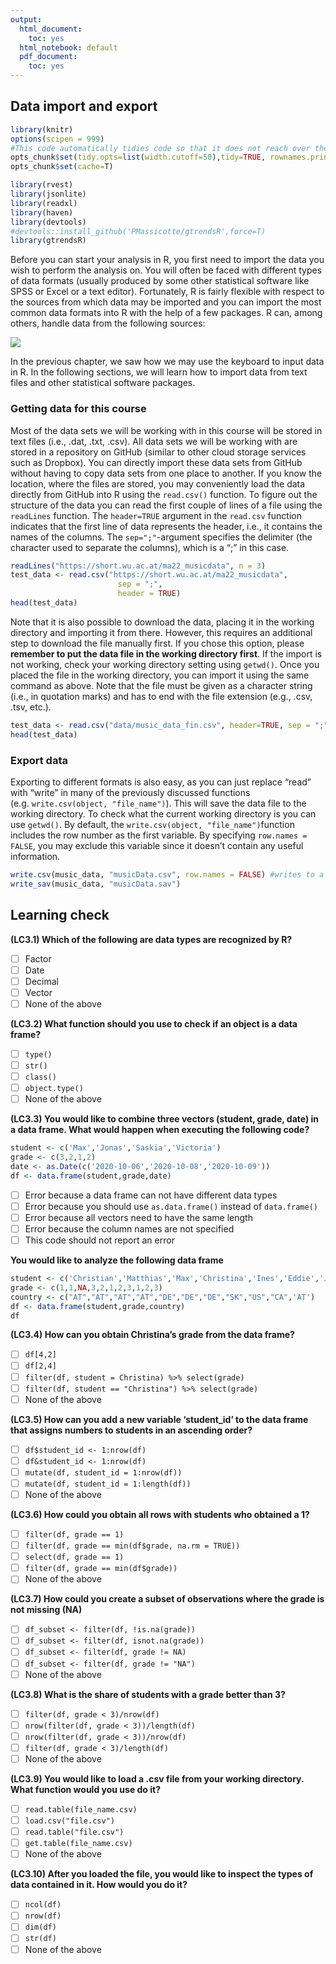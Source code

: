 ```yaml
---
output:
  html_document:
    toc: yes
  html_notebook: default
  pdf_document:
    toc: yes
---
```


## Data import and export 

```r
library(knitr)
options(scipen = 999)
#This code automatically tidies code so that it does not reach over the page
opts_chunk$set(tidy.opts=list(width.cutoff=50),tidy=TRUE, rownames.print = FALSE, rows.print = 10)
opts_chunk$set(cache=T)
```

```r
library(rvest)
library(jsonlite)
library(readxl)
library(haven)
library(devtools)
#devtools::install_github('PMassicotte/gtrendsR',force=T)
library(gtrendsR)
```


Before you can start your analysis in R, you first need to import the data you wish to perform the analysis on. You will often be faced with different types of data formats (usually produced by some other statistical software like SPSS or Excel or a text editor). Fortunately, R is fairly flexible with respect to the sources from which data may be imported and you can import the most common data formats into R with the help of a few packages. R can, among others, handle data from the following sources: 

![](https://github.com/IMSMWU/Teaching/raw/master/MRDA2017/Graphics/data_import.JPG)

In the previous chapter, we saw how we may use the keyboard to input data in R. In the following sections, we will learn how to import data from text files and other statistical software packages. 

### Getting data for this course

Most of the data sets we will be working with in this course will be stored in text files (i.e., .dat, .txt, .csv). All data sets we will be working with are stored in a repository on GitHub (similar to other cloud storage services such as Dropbox). You can directly import these data sets from GitHub without having to copy data sets from one place to another. If you know the location, where the files are stored, you may conveniently load the data directly from GitHub into R using the ```read.csv()``` function. To figure out the structure of the data you can read the first couple of lines of a file using the `readLines` function. The ```header=TRUE``` argument in the `read.csv` function indicates that the first line of data represents the header, i.e., it contains the names of the columns. The ```sep=";"```-argument specifies the delimiter (the character used to separate the columns), which is a ";" in this case. 

```r
readLines("https://short.wu.ac.at/ma22_musicdata", n = 3)
test_data <- read.csv("https://short.wu.ac.at/ma22_musicdata", 
                        sep = ";", 
                        header = TRUE)
head(test_data)
```

Note that it is also possible to download the data, placing it in the working directory and importing it from there. However, this requires an additional step to download the file manually first. If you chose this option, please **remember to put the data file in the working directory first**. If the import is not working, check your working directory setting using ```getwd()```. Once you placed the file in the working directory, you can import it using the same command as above. Note that the file must be given as a character string (i.e., in quotation marks) and has to end with the file extension (e.g., .csv, .tsv, etc.).

```r
test_data <- read.csv("data/music_data_fin.csv", header=TRUE, sep = ";")
head(test_data)
```


### Export data

Exporting to different formats is also easy, as you can just replace "read" with "write" in many of the previously discussed functions (e.g. ```write.csv(object, "file_name")```). This will save the data file to the working directory. To check what the current working directory is you can use ```getwd()```. By default, the ```write.csv(object, "file_name")```function includes the row number as the first variable. By specifying ```row.names = FALSE```, you may exclude this variable since it doesn't contain any useful information.  

```r
write.csv(music_data, "musicData.csv", row.names = FALSE) #writes to a comma-separated value file 
write_sav(music_data, "musicData.sav")
```



## Learning check {-}

**(LC3.1) Which of the following are data types are recognized by R?**

- [ ] Factor
- [ ] Date
- [ ] Decimal
- [ ] Vector
- [ ] None of the above 	

**(LC3.2) What function should you use to check if an object is a data frame?**

- [ ] `type()`
- [ ] `str()`
- [ ] `class()`
- [ ] `object.type()`
- [ ] None of the above 	

**(LC3.3) You would like to combine three vectors (student, grade, date) in a data frame. What would happen when executing the following code?** 

```r
student <- c('Max','Jonas','Saskia','Victoria')
grade <- c(3,2,1,2)
date <- as.Date(c('2020-10-06','2020-10-08','2020-10-09'))
df <- data.frame(student,grade,date)
```

- [ ] Error because a data frame can not have different data types
- [ ] Error because you should use `as.data.frame()` instead of `data.frame()`
- [ ] Error because all vectors need to have the same length
- [ ] Error because the column names are not specified
- [ ] This code should not report an error	

**You would like to analyze the following data frame**

```r
student <- c('Christian','Matthias','Max','Christina','Ines','Eddie','Janine','Victoria','Pia','Julia','Lena')
grade <- c(1,1,NA,3,2,1,2,3,1,2,3)
country <- c("AT","AT","AT","AT","DE","DE","DE","SK","US","CA",'AT')
df <- data.frame(student,grade,country)
df
```

**(LC3.4) How can you obtain Christina's grade from the data frame?**

- [ ] `df[4,2]`
- [ ] `df[2,4]`
- [ ] `filter(df, student = Christina) %>% select(grade)`
- [ ] `filter(df, student == "Christina") %>% select(grade)`
- [ ] None of the above 	

**(LC3.5) How can you add a new variable 'student_id' to the data frame that assigns numbers to students in an ascending order?**

- [ ] `df$student_id <- 1:nrow(df)`
- [ ] `df&student_id <- 1:nrow(df)`
- [ ] `mutate(df, student_id = 1:nrow(df))`
- [ ] `mutate(df, student_id = 1:length(df))`
- [ ] None of the above 	

**(LC3.6) How could you obtain all rows with students who obtained a 1?**

- [ ] `filter(df, grade == 1)`
- [ ] `filter(df, grade == min(df$grade, na.rm = TRUE))`
- [ ] `select(df, grade == 1)`
- [ ] `filter(df, grade == min(df$grade))`
- [ ] None of the above 	

**(LC3.7) How could you create a subset of observations where the grade is not missing (NA) **

- [ ] `df_subset <- filter(df, !is.na(grade))`
- [ ] `df_subset <- filter(df, isnot.na(grade))`
- [ ] `df_subset <- filter(df, grade != NA)`
- [ ] `df_subset <- filter(df, grade != "NA")`
- [ ] None of the above 

**(LC3.8) What is the share of students with a grade better than 3?**

- [ ] `filter(df, grade < 3)/nrow(df)`
- [ ] `nrow(filter(df, grade < 3))/length(df)`
- [ ] `nrow(filter(df, grade < 3))/nrow(df)`
- [ ] `filter(df, grade < 3)/length(df)`
- [ ] None of the above

**(LC3.9) You would like to load a .csv file from your working directory. What function would you use do it?**

- [ ] `read.table(file_name.csv)`
- [ ] `load.csv("file.csv")`
- [ ] `read.table("file.csv")`
- [ ] `get.table(file_name.csv)`
- [ ] None of the above

**(LC3.10) After you loaded the file, you would like to inspect the types of data contained in it. How would you do it?**

- [ ] `ncol(df)`
- [ ] `nrow(df)`
- [ ] `dim(df)`
- [ ] `str(df)`
- [ ] None of the above


